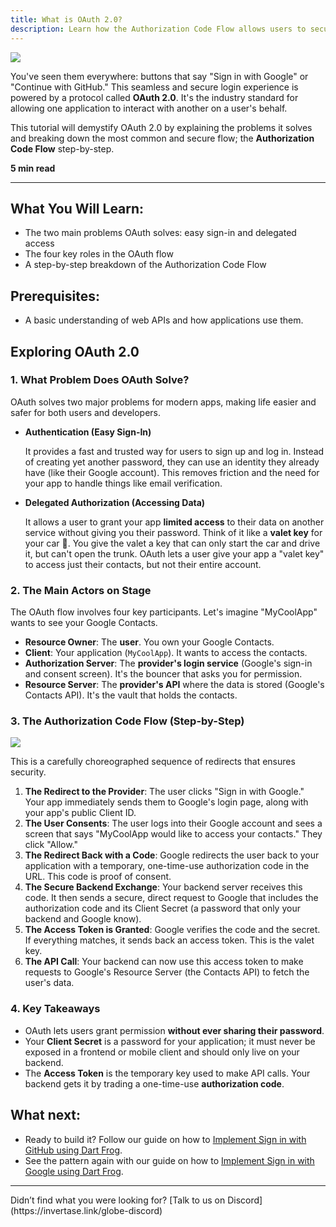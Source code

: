 ```yaml
---
title: What is OAuth 2.0?
description: Learn how the Authorization Code Flow allows users to securely sign in with services like Google and GitHub without ever sharing their passwords.
---
```


<Image src="/assets/tutorials/oauth.png" />

You've seen them everywhere: buttons that say "Sign in with Google" or "Continue with GitHub." This seamless and secure login experience is powered by a protocol called **OAuth 2.0**. It's the industry standard for allowing one application to interact with another on a user's behalf.

This tutorial will demystify OAuth 2.0 by explaining the problems it solves and breaking down the most common and secure flow; the **Authorization Code Flow** step-by-step.

**5 min read**

---

## What You Will Learn:

- The two main problems OAuth solves: easy sign-in and delegated access
- The four key roles in the OAuth flow
- A step-by-step breakdown of the Authorization Code Flow

## Prerequisites:

- A basic understanding of web APIs and how applications use them.

## Exploring OAuth 2.0

### 1. What Problem Does OAuth Solve?

OAuth solves two major problems for modern apps, making life easier and safer for both users and developers.

- **Authentication (Easy Sign-In)**

  It provides a fast and trusted way for users to sign up and log in. Instead of creating yet another password, they can use an identity they already have (like their Google account). This removes friction and the need for your app to handle things like email verification.

- **Delegated Authorization (Accessing Data)**

  It allows a user to grant your app **limited access** to their data on another service without giving you their password. Think of it like a **valet key** for your car 🔑. You give the valet a key that can only start the car and drive it, but can't open the trunk. OAuth lets a user give your app a "valet key" to access just their contacts, but not their entire account.

### 2. The Main Actors on Stage

The OAuth flow involves four key participants. Let's imagine "MyCoolApp" wants to see your Google Contacts.

- **Resource Owner**: The **user**. You own your Google Contacts.
- **Client**: Your application (`MyCoolApp`). It wants to access the contacts.
- **Authorization Server**: The **provider's login service** (Google's sign-in and consent screen). It's the bouncer that asks you for permission.
- **Resource Server**: The **provider's API** where the data is stored (Google's Contacts API). It's the vault that holds the contacts.

### 3. The Authorization Code Flow (Step-by-Step)

<Image src="/assets/tutorials/oauth-flow.png" />

This is a carefully choreographed sequence of redirects that ensures security.

1. **The Redirect to the Provider**: The user clicks "Sign in with Google." Your app immediately sends them to Google's login page, along with your app's public Client ID.
2. **The User Consents**: The user logs into their Google account and sees a screen that says "MyCoolApp would like to access your contacts." They click "Allow."
3. **The Redirect Back with a Code**: Google redirects the user back to your application with a temporary, one-time-use authorization code in the URL. This code is proof of consent.
4. **The Secure Backend Exchange**: Your backend server receives this code. It then sends a secure, direct request to Google that includes the authorization code and its Client Secret (a password that only your backend and Google know).
5. **The Access Token is Granted**: Google verifies the code and the secret. If everything matches, it sends back an access token. This is the valet key.
6. **The API Call**: Your backend can now use this access token to make requests to Google's Resource Server (the Contacts API) to fetch the user's data.

### 4. Key Takeaways

- OAuth lets users grant permission **without ever sharing their password**.
- Your **Client Secret** is a password for your application; it must never be exposed in a frontend or mobile client and should only live on your backend.
- The **Access Token** is the temporary key used to make API calls. Your backend gets it by trading a one-time-use **authorization code**.

## What next:

- Ready to build it? Follow our guide on how to [Implement Sign in with GitHub using Dart Frog](/guides/sign-in-with-github).
- See the pattern again with our guide on how to [Implement Sign in with Google using Dart Frog](/guides/sign-in-with-google).

---

<Info>
  Didn’t find what you were looking for? [Talk to us on
  Discord](https://invertase.link/globe-discord)
</Info>
